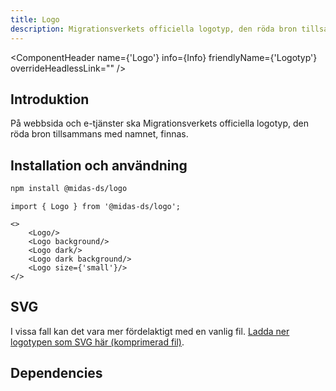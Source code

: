 ```yaml
---
title: Logo
description: Migrationsverkets officiella logotyp, den röda bron tillsammans med namnet
---
```



<ComponentHeader name={'Logo'} info={Info} friendlyName={'Logotyp'} overrideHeadlessLink="" />

## Introduktion

På webbsida och e-tjänster ska Migrationsverkets officiella logotyp, den röda bron tillsammans med namnet, finnas.

## Installation och användning

```bash npm2yarn
npm install @midas-ds/logo
```

```tsx
import { Logo } from '@midas-ds/logo';
```

```tsx live
<>
    <Logo/>
    <Logo background/>
    <Logo dark/>
    <Logo dark background/>
    <Logo size={'small'}/>
</>
```
## SVG
I vissa fall kan det vara mer fördelaktigt med en vanlig fil. [Ladda ner logotypen som SVG här (komprimerad fil)](/img/logo/Mig_logo_SVG.zip).

## Dependencies
<ComponentFooter info={Info}/>
